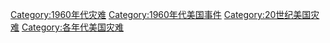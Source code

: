 [[Category:1960年代灾难|Category:1960年代灾难]]
[[Category:1960年代美国事件|Category:1960年代美国事件]]
[[Category:20世纪美国灾难|Category:20世纪美国灾难]]
[[Category:各年代美国灾难|Category:各年代美国灾难]]